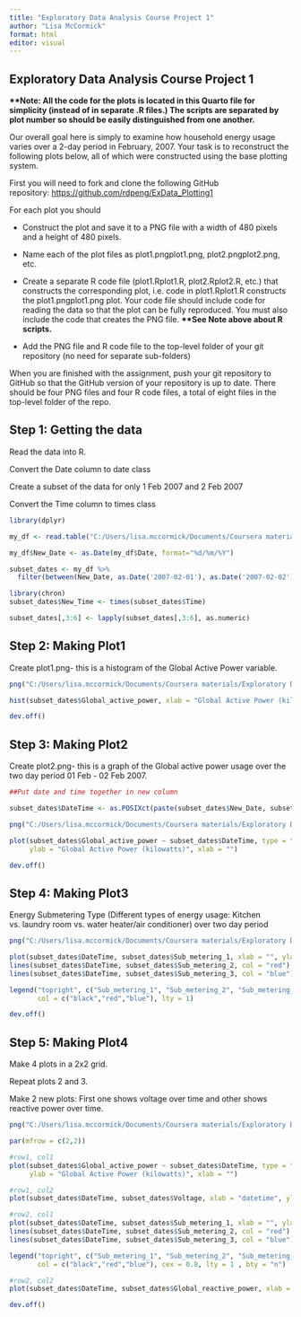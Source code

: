 ---
title: "Exploratory Data Analysis Course Project 1"
author: "Lisa McCormick"
format: html
editor: visual
---

## Exploratory Data Analysis Course Project 1

**\*\*Note: All the code for the plots is located in this Quarto file for simplicity (instead of in separate .R files.) The scripts are separated by plot number so should be easily distinguished from one another.**

Our overall goal here is simply to examine how household energy usage varies over a 2-day period in February, 2007. Your task is to reconstruct the following plots below, all of which were constructed using the base plotting system.

First you will need to fork and clone the following GitHub repository: <https://github.com/rdpeng/ExData_Plotting1>

For each plot you should

-   Construct the plot and save it to a PNG file with a width of 480 pixels and a height of 480 pixels.

-   Name each of the plot files as plot1.pngplot1.png, plot2.pngplot2.png, etc.

-   Create a separate R code file (plot1.Rplot1.R, plot2.Rplot2.R, etc.) that constructs the corresponding plot, i.e. code in plot1.Rplot1.R constructs the plot1.pngplot1.png plot. Your code file should include code for reading the data so that the plot can be fully reproduced. You must also include the code that creates the PNG file. **\*\*See Note above about R scripts.**

-   Add the PNG file and R code file to the top-level folder of your git repository (no need for separate sub-folders)

When you are finished with the assignment, push your git repository to GitHub so that the GitHub version of your repository is up to date. There should be four PNG files and four R code files, a total of eight files in the top-level folder of the repo.

## Step 1: Getting the data

Read the data into R.

Convert the Date column to date class

Create a subset of the data for only 1 Feb 2007 and 2 Feb 2007

Convert the Time column to times class

```{r}

library(dplyr)

my_df <- read.table("C:/Users/lisa.mccormick/Documents/Coursera materials/Exploratory Data Analysis/household_power_consumption.txt", sep = ";", header = TRUE)

my_df$New_Date <- as.Date(my_df$Date, format="%d/%m/%Y")

subset_dates <- my_df %>% 
  filter(between(New_Date, as.Date('2007-02-01'), as.Date('2007-02-02')))

library(chron)
subset_dates$New_Time <- times(subset_dates$Time)

subset_dates[,3:6] <- lapply(subset_dates[,3:6], as.numeric)
```

## Step 2: Making Plot1

Create plot1.png- this is a histogram of the Global Active Power variable.

```{r}

png("C:/Users/lisa.mccormick/Documents/Coursera materials/Exploratory Data Analysis/plot1.png", width = 480, height = 480)

hist(subset_dates$Global_active_power, xlab = "Global Active Power (kilowatts)", main = "Global Active Power", col = "red", border = "black")

dev.off()
```

## Step 3: Making Plot2

Create plot2.png- this is a graph of the Global active power usage over the two day period 01 Feb - 02 Feb 2007.

```{r}

##Put date and time together in new column

subset_dates$DateTime <- as.POSIXct(paste(subset_dates$New_Date, subset_dates$New_Time), format="%Y-%m-%d %H:%M:%S")

png("C:/Users/lisa.mccormick/Documents/Coursera materials/Exploratory Data Analysis/plot2.png", width = 480, height = 480)

plot(subset_dates$Global_active_power ~ subset_dates$DateTime, type = "l",
     ylab = "Global Active Power (kilowatts)", xlab = "")

dev.off()
```

## Step 4: Making Plot3

Energy Submetering Type (Different types of energy usage: Kitchen vs. laundry room vs. water heater/air conditioner) over two day period

```{r}

png("C:/Users/lisa.mccormick/Documents/Coursera materials/Exploratory Data Analysis/plot3.png", width = 480, height = 480)

plot(subset_dates$DateTime, subset_dates$Sub_metering_1, xlab = "", ylab = "Energy sub metering", type = "l")
lines(subset_dates$DateTime, subset_dates$Sub_metering_2, col = "red")
lines(subset_dates$DateTime, subset_dates$Sub_metering_3, col = "blue")

legend("topright", c("Sub_metering_1", "Sub_metering_2", "Sub_metering_3"), 
       col = c("black","red","blue"), lty = 1)

dev.off()

```

## Step 5: Making Plot4

Make 4 plots in a 2x2 grid.

Repeat plots 2 and 3.

Make 2 new plots: First one shows voltage over time and other shows reactive power over time.

```{r}

png("C:/Users/lisa.mccormick/Documents/Coursera materials/Exploratory Data Analysis/plot4.png", width = 480, height = 480)

par(mfrow = c(2,2))

#row1, col1
plot(subset_dates$Global_active_power ~ subset_dates$DateTime, type = "l",
     ylab = "Global Active Power (kilowatts)", xlab = "")

#row1, col2
plot(subset_dates$DateTime, subset_dates$Voltage, xlab = "datetime", ylab = "Voltage", type = "l")

#row2, col1
plot(subset_dates$DateTime, subset_dates$Sub_metering_1, xlab = "", ylab = "Energy sub metering", type = "l")
lines(subset_dates$DateTime, subset_dates$Sub_metering_2, col = "red")
lines(subset_dates$DateTime, subset_dates$Sub_metering_3, col = "blue")

legend("topright", c("Sub_metering_1", "Sub_metering_2", "Sub_metering_3"), 
       col = c("black","red","blue"), cex = 0.8, lty = 1 , bty = "n")

#row2, col2
plot(subset_dates$DateTime, subset_dates$Global_reactive_power, xlab = "datetime", ylab = "Global_reactive_power", type = "l")

dev.off()

```
